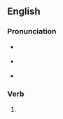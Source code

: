 ==English==

===Pronunciation===
* {{a|RP}} {{IPA|en|/ɪnˈfɜːd/}}
* {{a|GA}} {{IPA|en|/ɪnˈfɝd/}}
* {{audio|en|en-us-inferred.ogg|Audio (US)}}

===Verb===
{{head|en|verb form}}

# {{en-past of|infer}}